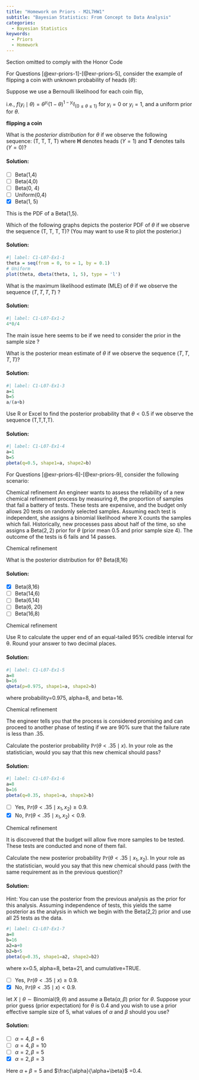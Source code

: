 ```yaml
---
title: "Homework on Priors - M2L7HW1"
subtitle: "Bayesian Statistics: From Concept to Data Analysis"
categories:
  - Bayesian Statistics
keywords:
  - Priors
  - Homework
---
```


\index{Maximum Likelihood Estimation}

::::: {.content-visible unless-profile="HC"}

::: {.callout-caution}
Section omitted to comply with the Honor Code
:::

:::::

::::: {.content-hidden unless-profile="HC"} 


For Questions [@exr-priors-1]-[@exr-priors-5], consider the example of flipping a coin with unknown probability of heads ($\theta$):

Suppose we use a Bernoulli likelihood for each coin flip,

i.e., $f(y_i \mid \theta) = \theta^{y_i} (1-\theta)^{1-y_i} I_{\{ 0 \le \theta \le 1 \}}$ for $y_i=0$ or $y_i=1$, and a uniform prior for $\theta$.

::: {#exr-priors-1}
[**flipping a coin**]{.column-margin}

What is the *posterior distribution* for $\theta$ if we observe the following sequence: (T, T, T, T) where **H** denotes heads $(Y=1)$ and **T** denotes tails $(Y=0)$?
:::

::: {.solution .callout-tip collapse="true"}
#### Solution:

-   [ ] Beta(1,4)
-   [ ] Beta(4,0)
-   [ ] Beta(0, 4)
-   [ ] Uniform(0,4)
-   [x] Beta(1, 5)

This is the PDF of a Beta(1,5).
:::

::: {#exr-priors-2}
Which of the following graphs depicts the posterior PDF of $\theta$ if we observe the sequence (T, T, T, T)? (You may want to use R to plot the posterior.)
:::

::: {.solution .callout-tip collapse="true"}
#### Solution:

```R
#| label: C1-L07-Ex1-1
theta = seq(from = 0, to = 1, by = 0.1)
# Uniform
plot(theta, dbeta(theta, 1, 5), type = 'l')
```
:::

::: {#exr-priors-3}
What is the maximum likelihood estimate (MLE) of $\theta$ if we observe the sequence $(T, T, T, T)$ ?
:::

::: {.solution .callout-tip collapse="true"}
#### Solution:

```R
#| label: C1-L07-Ex1-2
4*0/4
```

The main issue here seems to be if we need to consider the prior in the sample size ?
:::

::: {#exr-priors-4}
What is the posterior mean estimate of $\theta$ if we observe the sequence $(T, T, T, T)$?
:::

::: {.solution .callout-tip collapse="true"}
#### Solution:

```R
#| label: C1-L07-Ex1-3
a=1
b=5
a/(a+b)
```
:::

::: {#exr-priors-5}
Use R or Excel to find the posterior probability that $θ<0.5$ if we observe the sequence (T,T,T,T).
:::

::: {.solution .callout-tip collapse="true"}
#### Solution:

```R
#| label: C1-L07-Ex1-4
a=1
b=5
pbeta(q=0.5, shape1=a, shape2=b)
```
:::

For Questions [@exr-priors-6]-[@exr-priors-9], consider the following scenario:

[Chemical refinement]{.column-margin} An engineer wants to assess the reliability of a new chemical refinement process by measuring $\theta$, the proportion of samples that fail a battery of tests. These tests are expensive, and the budget only allows 20 tests on randomly selected samples. Assuming each test is independent, she assigns a binomial likelihood where X counts the samples which fail. Historically, new processes pass about half of the time, so she assigns a $\text{Beta}(2,2)$ prior for $\theta$ (prior mean 0.5 and prior sample size 4). The outcome of the tests is 6 fails and 14 passes.

::: {#exr-priors-6}
[Chemical refinement]{.column-margin}

What is the posterior distribution for θ? Beta(8,16)
:::

::: {.solution .callout-tip collapse="true"}
#### Solution:

-   [x] Beta(8,16)
-   [ ] Beta(14,6)
-   [ ] Beta(6,14)
-   [ ] Beta(6, 20)
-   [ ] Beta(16,8)
:::

::: {#exr-priors-7}
[Chemical refinement]{.column-margin}

Use R to calculate the upper end of an equal-tailed 95% credible interval for θ. Round your answer to two decimal places.
:::

::: {.solution .callout-tip collapse="true"}
#### Solution:

```R
#| label: C1-L07-Ex1-5
a=8
b=16
qbeta(p=0.975, shape1=a, shape2=b)
```

where probability=0.975, alpha=8, and beta=16.
:::

::: {#exr-priors-8}
[Chemical refinement]{.column-margin}

The engineer tells you that the process is considered promising and can proceed to another phase of testing if we are 90% sure that the failure rate is less than .35.

Calculate the posterior probability $\mathbb{P}r(\theta < .35 \mid x)$. In your role as the statistician, would you say that this new chemical should pass?
:::

::: {.solution .callout-tip collapse="true"}
#### Solution:

```R
#| label: C1-L07-Ex1-6
a=8
b=16
pbeta(q=0.35, shape1=a, shape2=b)
```

-   [ ] Yes, $\mathbb{P}r(θ<.35 \mid x_1,x_2)≥0.9$.
-   [x] No, $\mathbb{P}r(θ<.35 \mid x_1,x_2)<0.9$.
:::

::: {#exr-priors-9}
[Chemical refinement]{.column-margin}

It is discovered that the budget will allow five more samples to be tested. These tests are conducted and none of them fail.

Calculate the new posterior probability $\mathbb{P}r(\theta < .35 \mid x_1, x_2)$. In your role as the statistician, would you say that this new chemical should pass (with the same requirement as in the previous question)?
:::

::: {.solution .callout-tip collapse="true"}
#### Solution:

Hint: You can use the posterior from the previous analysis as the prior for this analysis. Assuming independence of tests, this yields the same posterior as the analysis in which we begin with the Beta(2,2) prior and use all 25 tests as the data.

```R
#| label: C1-L07-Ex1-7
a=8
b=16
a2=a+0
b2=b+5
pbeta(q=0.35, shape1=a2, shape2=b2)
```

where x=0.5, alpha=8, beta=21, and cumulative=TRUE.

-   [ ] Yes, $\mathbb{P}r(θ<.35 \mid x)≥0.9$.
-   [x] No, $\mathbb{P}r(θ<.35 \mid x)<0.9$.
:::

::: {#exr-priors-10}
let $X \mid \theta \sim \text{Binomial}(9, \theta)$ and assume a $\text{Beta}(\alpha,\beta)$ prior for $\theta$. Suppose your prior guess (prior expectation) for $\theta$ is 0.4 and you wish to use a prior effective sample size of 5, what values of $α$ and $β$ should you use?
:::

::: {.solution .callout-tip collapse="true"}
#### Solution:

-   [ ] $α=4, β=6$
-   [ ] $α=4, β=10$
-   [ ] $α=2, β=5$
-   [x] $α=2, β=3$

Here $α+β=5$ and $\frac{\alpha}{\alpha+\beta}$ =0.4.
:::

:::::